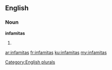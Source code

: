 ==English==

===Noun===
'''infamitas'''

# {{plural of|[[infamita]]}}

[[Category:English plurals]]

[[ar:infamitas]]
[[fr:infamitas]]
[[ku:infamitas]]
[[my:infamitas]]